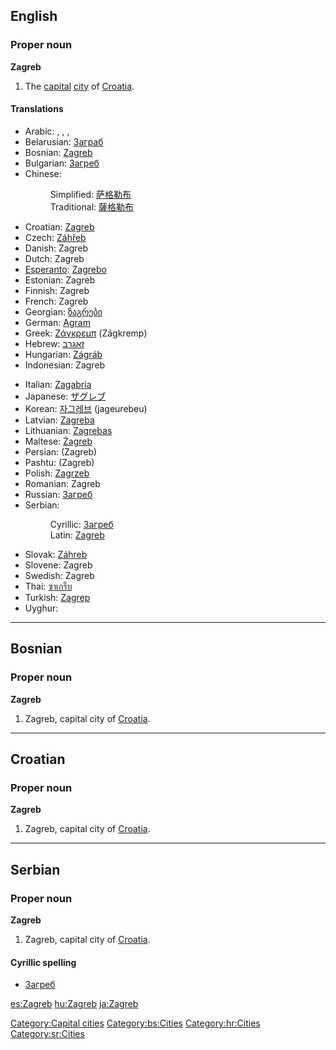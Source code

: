 {{wikipedia}}

==English==

===Proper noun===
'''Zagreb'''
# The [[capital]] [[city]] of [[Croatia]].

====Translations====
{{top}}
*Arabic: {{ARchar|[[زاجرب]]}}, {{ARchar|[[زاغرب]]}}, {{ARchar|[[زجرب]]}}, {{ARchar|[[زغرب]]}}
*Belarusian: [[Заграб]]
*Bosnian: [[Zagreb#Bosnian|Zagreb]] {{m}}
*Bulgarian: [[Загреб#Bulgarian|Загреб]] {{m}}
*Chinese:
*:Simplified: [[萨格勒布]]
*:Traditional: [[薩格勒布]]
*Croatian: [[Zagreb#Croatian|Zagreb]] {{m}}
*Czech: [[Záhřeb]]
*Danish: Zagreb
*Dutch: Zagreb
*[[Esperanto]]: [[Zagrebo]]
*Estonian: Zagreb
*Finnish: Zagreb
*French: Zagreb
*Georgian: [[ზაგრები]]
*German: [[Agram]]
*Greek: [[Ζάγκρεμπ]] (Zágkremp)
*Hebrew: [[זאגרב]]
*Hungarian: [[Zágráb]]
*Indonesian: Zagreb
{{mid}}
*Italian: [[Zagabria]]
*Japanese: [[ザグレブ]]
*Korean: [[자그레브]] (jageurebeu)
*Latvian: [[Zagreba]]
*Lithuanian: [[Zagrebas]]
*Maltese: [[Żagreb]]
*Persian: {{FAchar|[[زاگرب]]}} (Zagreb)
*Pashtu: {{FAchar|[[زاګرېب]]}} (Zagreb)
*Polish: [[Zagrzeb]]
*Romanian: Zagreb
*Russian: [[Загреб#Russian|Загреб]] {{m}}
*Serbian:
*:Cyrillic: [[Загреб#Serbian|Загреб]] {{m}}
*:Latin: [[Zagreb#Serbian|Zagreb]] {{m}}
*Slovak: [[Záhreb]]
*Slovene: Zagreb
*Swedish: Zagreb
*Thai: [[ซาเกร็บ]]
*Turkish: [[Zagrep]]
*Uyghur: {{FAchar|[[ﺯﺍﮔﺮﯦﺐ]]}}
{{bottom}}

[[Category:Capital cities]]

----
==Bosnian==

===Proper noun===
'''Zagreb''' {{m}}
#Zagreb, capital city of [[Croatia]].

[[Category:bs:Cities]]

----
==Croatian==

===Proper noun===
'''Zagreb''' {{m}}
#Zagreb, capital city of [[Croatia]].

[[Category:hr:Cities]]

----
==Serbian==

===Proper noun===
'''Zagreb''' {{m}}
#Zagreb, capital city of [[Croatia]].

====Cyrillic spelling====
*[[Загреб#Serbian|Загреб]]

[[Category:sr:Cities]]

[[es:Zagreb]]
[[hu:Zagreb]]
[[ja:Zagreb]]